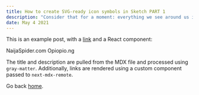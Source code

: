 ```yaml
---
title: How to create SVG-ready icon symbols in Sketch PART 1
description: "Consider that for a moment: everything we see around us is assumed to have had a cause and is contingent upon."
date: May 4 2021
---
```


This is an example post, with a [link](https://nextjs.org) and a React component:
<Link href='/'><a className="text-primary">NaijaSpider.com</a></Link>
<Link href='/'><a className="text-primary">Opiopio.ng</a></Link>

The title and description are pulled from the MDX file and processed using `gray-matter`. Additionally, links are rendered using a custom component passed to `next-mdx-remote`.

Go back [home](/).
